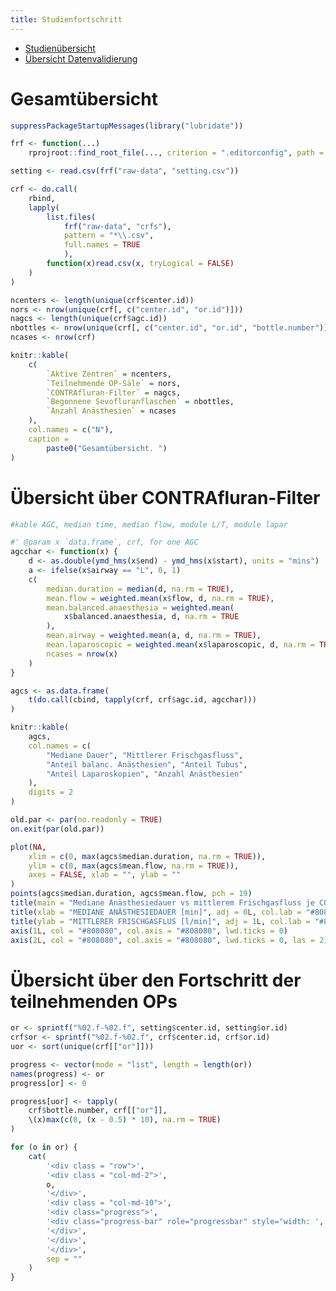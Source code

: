 ```yaml
---
title: Studienfortschritt
---
```


- [Studienübersicht](index.html)
- [Übersicht Datenvalidierung](validate.html)

# Gesamtübersicht

```r
suppressPackageStartupMessages(library("lubridate"))

frf <- function(...)
    rprojroot::find_root_file(..., criterion = ".editorconfig", path = ".")

setting <- read.csv(frf("raw-data", "setting.csv"))

crf <- do.call(
    rbind,
    lapply(
        list.files(
            frf("raw-data", "crfs"),
            pattern = "*\\.csv",
            full.names = TRUE
            ),
        function(x)read.csv(x, tryLogical = FALSE)
    )
)

ncenters <- length(unique(crf$center.id))
nors <- nrow(unique(crf[, c("center.id", "or.id")]))
nagcs <- length(unique(crf$agc.id))
nbottles <- nrow(unique(crf[, c("center.id", "or.id", "bottle.number")]))
ncases <- nrow(crf)

knitr::kable(
    c(
        `Aktive Zentren` = ncenters,
        `Teilnehmende OP-Säle` = nors,
        `CONTRAfluran-Filter` = nagcs,
        `Begonnene Sevofluranflaschen` = nbottles,
        `Anzahl Anästhesien` = ncases
    ),
    col.names = c("N"),
    caption =
        paste0("Gesamtübersicht. ")
)
```

# Übersicht über CONTRAfluran-Filter

```r
#kable AGC, median time, median flow, module L/T, module lapar

#' @param x `data.frame`, crf, for one AGC
agcchar <- function(x) {
    d <- as.double(ymd_hms(x$end) - ymd_hms(x$start), units = "mins")
    a <- ifelse(x$airway == "L", 0, 1)
    c(
        median.duration = median(d, na.rm = TRUE),
        mean.flow = weighted.mean(x$flow, d, na.rm = TRUE),
        mean.balanced.anaesthesia = weighted.mean(
            x$balanced.anaesthesia, d, na.rm = TRUE
        ),
        mean.airway = weighted.mean(a, d, na.rm = TRUE),
        mean.laparoscopic = weighted.mean(x$laparoscopic, d, na.rm = TRUE),
        ncases = nrow(x)
    )
}

agcs <- as.data.frame(
    t(do.call(cbind, tapply(crf, crf$agc.id, agcchar)))
)

knitr::kable(
    agcs,
    col.names = c(
        "Mediane Dauer", "Mittlerer Frischgasfluss",
        "Anteil balanc. Anästhesien", "Anteil Tubus",
        "Anteil Laparoskopien", "Anzahl Anästhesien"
    ),
    digits = 2
)
```

```r
old.par <- par(no.readonly = TRUE)
on.exit(par(old.par))

plot(NA,
    xlim = c(0, max(agcs$median.duration, na.rm = TRUE)),
    ylim = c(0, max(agcs$mean.flow, na.rm = TRUE)),
    axes = FALSE, xlab = "", ylab = ""
)
points(agcs$median.duration, agcs$mean.flow, pch = 19)
title(main = "Mediane Anästhesiedauer vs mittlerem Frischgasfluss je CONTRAfluran-Filter", col.main = "#808080", adj = 0L, cex.main = 0.9)
title(xlab = "MEDIANE ANÄSTHESIEDAUER [min]", adj = 0L, col.lab = "#808080")
title(ylab = "MITTLERER FRISCHGASFLUS [l/min]", adj = 1L, col.lab = "#808080")
axis(1L, col = "#808080", col.axis = "#808080", lwd.ticks = 0)
axis(2L, col = "#808080", col.axis = "#808080", lwd.ticks = 0, las = 2)
```


# Übersicht über den Fortschritt der teilnehmenden OPs

```r
or <- sprintf("%02.f-%02.f", setting$center.id, setting$or.id)
crf$or <- sprintf("%02.f-%02.f", crf$center.id, crf$or.id)
uor <- sort(unique(crf[["or"]]))

progress <- vector(mode = "list", length = length(or))
names(progress) <- or
progress[or] <- 0

progress[uor] <- tapply(
    crf$bottle.number, crf[["or"]],
    \(x)max(c(0, (x - 0.5) * 10), na.rm = TRUE)
)

for (o in or) {
    cat(
        '<div class = "row">',
        '<div class = "col-md-2">',
        o,
        '</div>',
        '<div class = "col-md-10">',
        '<div class="progress">',
        '<div class="progress-bar" role="progressbar" style="width: ', progress[[o]], '%;" aria-valuenow="', progress[[o]], '" aria-valuemin="0" aria-valuemax="100"></div>',
        '</div>',
        '</div>',
        '</div>',
        sep = ""
    )
}
```

